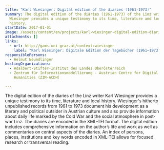 ```yaml
---
title: "Karl Wiesinger: Digital edition of the diaries (1961-1973)"
summary: The digital edition of the diaries (1961-1973) of the Linz writer Karl
  Wiesinger provides a unique testimony to its time, literature and local
  history.
startDate: 2017-01-01
image: /assets/content/en/projects/karl-wiesinger-digital-edition-diaries-1961-1973/wiesinger.png
attachments: []
links:
  - url: http://gams.uni-graz.at/context:wiesinger
    label: "Karl Wiesinger: Digitale Edition der Tagebücher (1961–1973)"
responsiblePersons:
  - Helmut Neundlinger
hostingOrganizations:
  - Adalbert-Stifter-Institut des Landes Oberösterreich
  - Zentrum für Informationsmodellierung - Austrian Centre for Digital
    Humanities (ZIM-ACDH)

---
```

The digital edition of the diaries of the Linz writer Karl Wiesinger provides a unique testimony to its time, literature and local history. Wiesinger's hitherto unpublished records from 1961 to 1973 document his development as a literary and political outsider in Austrian culture and also provide information about daily life marked by the Cold War and the social atmosphere in post-war Linz. The diaries are encoded in the XML-TEI format. The digital edition includes comprehensive information on the author’s life and work as well as commentaries on central aspects of the diaries. An index of persons, places, institutions and key words encoded in XML-TEI allows for focused research or transversal reading.